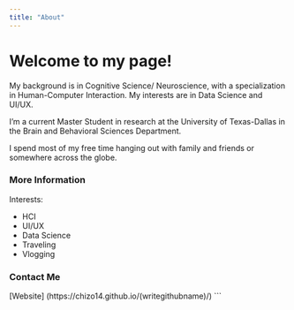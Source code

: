 ```yaml
---
title: "About"
---
```


# Welcome to my page!

My background is in Cognitive Science/ Neuroscience, with a specialization in Human-Computer Interaction. My interests are in Data Science and UI/UX.

I'm a current Master Student in research at the University of Texas-Dallas in the Brain and Behavioral Sciences Department.

I spend most of my free time hanging out with family and friends or somewhere across the globe![]().

### More Information

Interests:

-   HCI
-   UI/UX
-   Data Science
-   Traveling
-   Vlogging

### Contact Me

\[Website\] (https://chizo14.github.io/(writegithubname)/) \`\`\`
